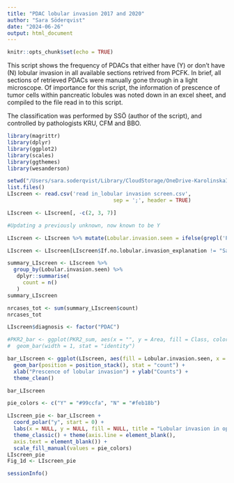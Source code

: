 ```yaml
---
title: "PDAC lobular invasion 2017 and 2020"
author: "Sara Söderqvist"
date: "2024-06-26"
output: html_document
---
```

```r
knitr::opts_chunk$set(echo = TRUE)
```

This script shows the frequency of PDACs that either have (Y) or don't have (N) lobular invasion in all available sections retrived from PCFK. In brief, all sections of retrieved PDACs were manually gone through in a light microscope. Of importance for this script, the information of prescence of tumor cells within pancreatic lobules was noted down in an excel sheet, and compiled to the file read in to this script. 

The classification was performed by SSÖ (author of the script), and controlled by pathologists KRU, CFM and BBO.

```r
library(magrittr)
library(dplyr)
library(ggplot2)
library(scales)
library(ggthemes)
library(wesanderson)
```

``` r
setwd("/Users/sara.soderqvist/Library/CloudStorage/OneDrive-KarolinskaInstitutet/Writing_/Adaptive PDAC paper/Code/source data files to read in/Lobular invasion screen") #adjust the working directory to read in the csv file
list.files()
LIscreen <- read.csv('read in_lobular invasion screen.csv',
                                  sep = ';', header = TRUE)
```

```r
LIscreen <- LIscreen[, -c(2, 3, 7)]

#Updating a previously unknown, now known to be Y

LIscreen <- LIscreen %>% mutate(Lobular.invasion.seen = ifelse(grepl('PDAC64', LIscreen$Runningnr), 'Y', .$Lobular.invasion.seen))

LIscreen <- LIscreen[LIscreen$If.no.lobular.invasion_explanation != "Sampling", c(colnames(LIscreen))]
```

```r
summary_LIscreen <- LIscreen %>%
  group_by(Lobular.invasion.seen) %>%
   dplyr::summarise(
     count = n()
   )
summary_LIscreen
```

```r

nrcases_tot <- sum(summary_LIscreen$count)
nrcases_tot

LIscreen$diagnosis <- factor("PDAC")

#PKR2_bar <- ggplot(PKR2_sum, aes(x = "", y = Area, fill = Class, color = Class)) +
#  geom_bar(width = 1, stat = "identity")

bar_LIscreen <- ggplot(LIscreen, aes(fill = Lobular.invasion.seen, x = diagnosis)) + 
  geom_bar(position = position_stack(), stat = "count") +
  xlab("Prescence of lobular invasion") + ylab("Counts") +
  theme_clean()

bar_LIscreen
```

```r
pie_colors <- c("Y" = "#99ccfa", "N" = "#feb18b")

LIscreen_pie <- bar_LIscreen +
  coord_polar("y", start = 0) +
  labs(x = NULL, y = NULL, fill = NULL, title = "Lobular invasion in operated PDAC") +
  theme_classic() + theme(axis.line = element_blank(),
  axis.text = element_blank()) +
  scale_fill_manual(values = pie_colors)
LIscreen_pie
Fig_1d <- LIscreen_pie
```

```r
sessionInfo()
```


